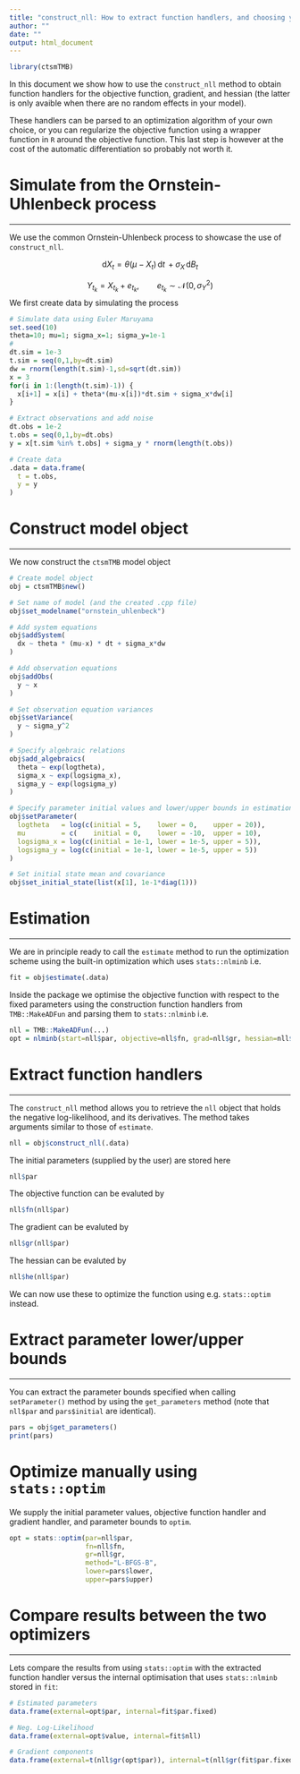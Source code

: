 ```yaml
---
title: "construct_nll: How to extract function handlers, and choosing your own optimizer"
author: ""
date: ""
output: html_document
---
```


```r
library(ctsmTMB)
```

In this document we show how to use the `construct_nll` method to obtain function handlers for the objective function, gradient, and hessian (the latter is only avaible when there are no random effects in your model).

These handlers can be parsed to an optimization algorithm of your own choice, or you can regularize the objective function using a wrapper function in `R` around the objective function. This last step is however at the cost of the automatic differentiation so probably not worth it.

# Simulate from the Ornstein-Uhlenbeck process

---

We use the common Ornstein-Uhlenbeck process to showcase the use of `construct_nll`. 

$$
\mathrm{d}X_{t} = \theta (\mu - X_{t}) \, \mathrm{d}t \, + \sigma_{X} \, \mathrm{d}B_{t} 
$$


$$
Y_{t_{k}} = X_{t_{k}} + e_{t_{k}}, \qquad e_{t_{k}} \sim \mathcal{N}\left(0,\sigma_{Y}^{2}\right)  
$$
We first create data by simulating the process

```r
# Simulate data using Euler Maruyama
set.seed(10)
theta=10; mu=1; sigma_x=1; sigma_y=1e-1
# 
dt.sim = 1e-3
t.sim = seq(0,1,by=dt.sim)
dw = rnorm(length(t.sim)-1,sd=sqrt(dt.sim))
x = 3
for(i in 1:(length(t.sim)-1)) {
  x[i+1] = x[i] + theta*(mu-x[i])*dt.sim + sigma_x*dw[i]
}

# Extract observations and add noise
dt.obs = 1e-2
t.obs = seq(0,1,by=dt.obs)
y = x[t.sim %in% t.obs] + sigma_y * rnorm(length(t.obs))

# Create data
.data = data.frame(
  t = t.obs,
  y = y
)
```


# Construct model object

---

We now construct the `ctsmTMB` model object

```r
# Create model object
obj = ctsmTMB$new()

# Set name of model (and the created .cpp file)
obj$set_modelname("ornstein_uhlenbeck")

# Add system equations
obj$addSystem(
  dx ~ theta * (mu-x) * dt + sigma_x*dw
)

# Add observation equations
obj$addObs(
  y ~ x
)

# Set observation equation variances
obj$setVariance(
  y ~ sigma_y^2
)

# Specify algebraic relations
obj$add_algebraics(
  theta ~ exp(logtheta),
  sigma_x ~ exp(logsigma_x),
  sigma_y ~ exp(logsigma_y)
)

# Specify parameter initial values and lower/upper bounds in estimation
obj$setParameter(
  logtheta   = log(c(initial = 5,    lower = 0,    upper = 20)),
  mu         = c(    initial = 0,    lower = -10,  upper = 10),
  logsigma_x = log(c(initial = 1e-1, lower = 1e-5, upper = 5)),
  logsigma_y = log(c(initial = 1e-1, lower = 1e-5, upper = 5))
)

# Set initial state mean and covariance
obj$set_initial_state(list(x[1], 1e-1*diag(1)))
```

# Estimation

---

We are in principle ready to call the `estimate` method to run the optimization scheme using the built-in optimization which uses `stats::nlminb` i.e.

```r
fit = obj$estimate(.data)
```

Inside the package we optimise the objective function with respect to the fixed parameters using the construction function handlers from `TMB::MakeADFun` and parsing them to `stats::nlminb` i.e.

```r
nll = TMB::MakeADFun(...)
opt = nlminb(start=nll$par, objective=nll$fn, grad=nll$gr, hessian=nll$he)
```

# Extract function handlers

---

The `construct_nll` method allows you to retrieve the `nll` object that holds the negative log-likelihood, and its derivatives. The method takes arguments similar to those of `estimate`.

```r
nll = obj$construct_nll(.data)
```

The initial parameters (supplied by the user) are stored here
```r
nll$par
```

The objective function can be evaluted by
```r
nll$fn(nll$par)
```

The gradient can be evaluted by
```r
nll$gr(nll$par)
```

The hessian can be evaluted by
```r
nll$he(nll$par)
```

We can now use these to optimize the function using e.g. `stats::optim` instead. 

# Extract parameter lower/upper bounds

---


You can extract the parameter bounds specified when calling `setParameter()` method by using the `get_parameters` method (note that `nll$par` and `pars$initial` are identical).

```r
pars = obj$get_parameters()
print(pars)
```

# Optimize manually using `stats::optim`

We supply the initial parameter values, objective function handler and gradient handler, and parameter bounds to `optim`.
```r
opt = stats::optim(par=nll$par, 
                   fn=nll$fn, 
                   gr=nll$gr, 
                   method="L-BFGS-B", 
                   lower=pars$lower, 
                   upper=pars$upper)
```

# Compare results between the two optimizers

---

Lets compare the results from using `stats::optim` with the extracted function handler versus the internal optimisation that uses `stats::nlminb` stored in `fit`:

```r
# Estimated parameters
data.frame(external=opt$par, internal=fit$par.fixed)

# Neg. Log-Likelihood
data.frame(external=opt$value, internal=fit$nll)

# Gradient components
data.frame(external=t(nll$gr(opt$par)), internal=t(nll$gr(fit$par.fixed)))
```


